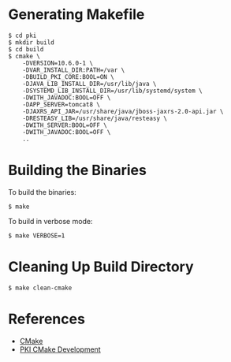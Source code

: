 = Generating Makefile =

 $ cd pki
 $ mkdir build
 $ cd build
 $ cmake \
     -DVERSION=10.6.0-1 \
     -DVAR_INSTALL_DIR:PATH=/var \
     -DBUILD_PKI_CORE:BOOL=ON \
     -DJAVA_LIB_INSTALL_DIR=/usr/lib/java \
     -DSYSTEMD_LIB_INSTALL_DIR=/usr/lib/systemd/system \
     -DWITH_JAVADOC:BOOL=OFF \
     -DAPP_SERVER=tomcat8 \
     -DJAXRS_API_JAR=/usr/share/java/jboss-jaxrs-2.0-api.jar \
     -DRESTEASY_LIB=/usr/share/java/resteasy \
     -DWITH_SERVER:BOOL=OFF \
     -DWITH_JAVADOC:BOOL=OFF \
     ..

= Building the Binaries =

To build the binaries:

 $ make

To build in verbose mode:

 $ make VERBOSE=1

= Cleaning Up Build Directory =

 $ make clean-cmake

= References =

* [[CMake]]
* [[PKI CMake Development]]